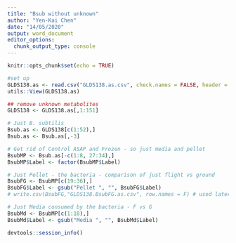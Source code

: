```yaml
---
title: "Bsub without unknown"
author: "Yen-Kai Chen"
date: "14/05/2020"
output: word_document
editor_options: 
  chunk_output_type: console
---
```


```r
knitr::opts_chunk$set(echo = TRUE)
```

```r
#set up
GLDS138.as <- read.csv("GLDS138.as.csv", check.names = FALSE, header = TRUE)
utils::View(GLDS138.as)

## remove unknown metabolites
GLDS138 <- GLDS138.as[,1:151]

# Just B. subtilis
Bsub.as <- GLDS138[c(1:52),]
Bsub.as <- Bsub.as[,-3]

# Get rid of Control ASAP and Frozen - so just media and pellet
BsubMP <- Bsub.as[-c(1:8, 27:34),]
BsubMP$Label <- factor(BsubMP$Label)

# Just Pellet - the bacteria - comparison of just flight vs ground
BsubFG <- BsubMP[c(19:36),]
BsubFG$Label <- gsub("Pellet ", "", BsubFG$Label)
# write.csv(BsubFG,"GLDS138.BsubFG.as.csv", row.names = F) # used later for metaboanalyst

# Just Media consumed by the bacteria - F vs G
BsubMd <- BsubMP[c(1:18),]
BsubMd$Label <- gsub("Media ", "", BsubMd$Label)
```
















```r
devtools::session_info()
```